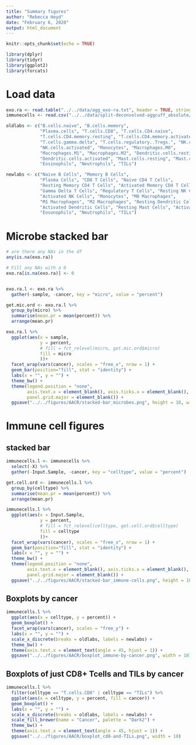 ```yaml
---
title: "Summary figures"
author: "Rebecca Hoyd"
date: "February 6, 2020"
output: html_document
---
```


```r
knitr::opts_chunk$set(echo = TRUE)

library(dplyr)
library(tidyr)
library(ggplot2)
library(forcats)
```

# Load data

```r
exo.ra <- read.table("../../data/agg_exo-ra.txt", header = TRUE, stringsAsFactors = F)
immunecells <- read.csv("../../data/split-deconvolved-aggcuff_absolute/2019-12-09_cibersort_absolute_aggregated+TILS.csv")
```

```r
oldlabs <- c("B.cells.naive", "B.cells.memory", 
             "Plasma.cells", "T.cells.CD8", "T.cells.CD4.naive", 
             "T.cells.CD4.memory.resting", "T.cells.CD4.memory.activated", "T.cells.follicular.helper",
             "T.cells.gamma.delta", "T.cells.regulatory..Tregs.", "NK.cells.resting", 
             "NK.cells.activated", "Monocytes", "Macrophages.M0", 
             "Macrophages.M1", "Macrophages.M2", "Dendritic.cells.resting", 
             "Dendritic.cells.activated", "Mast.cells.resting", "Mast.cells.activated", 
             "Eosinophils", "Neutrophils", "TILs")

newlabs <- c("Naive B Cells", "Memory B Cells", 
             "Plasma Cells", "CD8 T Cells", "Naive CD4 T Cells", 
             "Resting Memory CD4 T Cells", "Activated Memory CD4 T Cells", "Follicular Helper T Cells",
             "Gamma Delta T Cells", "Regulatory T Cells", "Resting NK Cells", 
             "Activated NK Cells", "Monocytes", "M0 Macrophages",
             "M1 Macrophages", "M2 Macrophages", "Resting Dendritic Cells", 
             "Activated Dendritic Cells", "Resting Mast Cells", "Activated Mast Cells", 
             "Eosonophils", "Neutrophils", "TILs")
```

# Microbe stacked bar

```r
# are there any NAs in the df
any(is.na(exo.ra))

# Fill any NAs with a 0
exo.ra[is.na(exo.ra)] <- 0


exo.ra.l <- exo.ra %>%
  gather(-sample, -cancer, key = "micro", value = "percent")

get.mic.ord <- exo.ra.l %>%
  group_by(micro) %>%
  summarise(mean.pr = mean(percent)) %>%
  arrange(mean.pr)

exo.ra.l %>%
  ggplot(aes(x = sample,
             y = percent, 
             # fill = fct_relevel(micro, get.mic.ord$micro)
             fill = micro
             ))+
  facet_wrap(vars(cancer), scales = "free_x", nrow = 1) +
  geom_bar(position="fill", stat = "identity") +
  labs(x = "", y = "") +
  theme_bw() +
  theme(legend.position = "none",
        axis.text.x = element_blank(), axis.ticks.x = element_blank(), 
        panel.grid.major = element_blank()) +
  ggsave("../../figures/AACR/stacked-bar_microbes.png", height = 10, width = 10)

```

# Immune cell figures

## stacked bar

```r
immunecells.l <- immunecells %>%
  select(-X) %>%
  gather(-Input.Sample, -cancer, key = "celltype", value = "percent")

get.cell.ord <- immunecells.l %>%
  group_by(celltype) %>%
  summarise(mean.pr = mean(percent)) %>%
  arrange(mean.pr)

immunecells.l %>%
  ggplot(aes(x = Input.Sample,
             y = percent,
             # fill = fct_relevel(celltype, get.cell.ord$celltype)
             fill = celltype
             ))+
  facet_wrap(vars(cancer), scales = "free_x", nrow = 1) +
  geom_bar(position="fill", stat = "identity") +
  labs(x = "", y = "") +
  theme_bw() +
  theme(legend.position = "none",
        axis.text.x = element_blank(), axis.ticks.x = element_blank(), 
        panel.grid.major = element_blank()) +
  ggsave("../../figures/AACR/stacked-bar_immune-cells.png", height = 10, width = 10)
```

## Boxplots by cancer

```r
immunecells.l %>%
  ggplot(aes(x = celltype, y = percent)) +
  geom_boxplot() +
  facet_wrap(vars(cancer), scales = "free_y") +
  labs(x = "", y = "") +
  scale_x_discrete(breaks = oldlabs, labels = newlabs) +
  theme_bw() +
  theme(axis.text.x = element_text(angle = 45, hjust = 1)) +
  ggsave("../../figures/AACR/boxplot_immune-by-cancer.png", width = 10)
```

## Boxplots of just CD8+ Tcells and TILs by cancer
```r
immunecells.l %>%
  filter(celltype == "T.cells.CD8" | celltype == "TILs") %>%
  ggplot(aes(x = celltype, y = percent, fill = cancer)) +
  geom_boxplot() +
  labs(x = "", y = "") +
  scale_x_discrete(breaks = oldlabs, labels = newlabs) +
  scale_fill_brewer(name = "Cancer", palette = "Dark2") +
  theme_bw() +
  theme(axis.text.x = element_text(angle = 45, hjust = 1)) +
  ggsave("../../figures/AACR/boxplot_cd8-and-TILs.png", width = 10)
```
